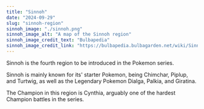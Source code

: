 ```yaml
---
title: "Sinnoh"
date: "2024-09-29"
slug: "sinnoh-region"
sinnoh_image: "./sinnoh.png"
sinnoh_image_alt: "A map of the Sinnoh region"
sinnoh_image_credit_text: "Bulbapedia"
sinnoh_image_credit_link: "https://bulbapedia.bulbagarden.net/wiki/Sinnoh"
---
```


Sinnoh is the fourth region to be introduced in the Pokemon series. 

Sinnoh is mainly known for its' starter Pokemon, being Chimchar, Piplup, and Turtwig, as well as the Legendary Pokemon Dialga, Palkia, and Giratina.

The Champion in this region is Cynthia, arguably one of the hardest Champion battles in the series.